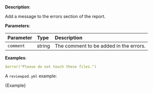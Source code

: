 
**Description**:

Add a message to the errors section of the report.

**Parameters**:

| Parameter  | Type    | Description                             |
| :--------- | :------ | :-------------------------------------- |
| `comment`  | string  | The comment to be added in the errors.  |

**Examples**:

```yml
$error("Please do not touch these files.")
```

A `reviewpad.yml` example:

<CodeBlock language="yml">{Example}</CodeBlock>
